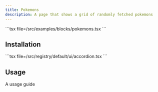 ```yaml
---
title: Pokemons
description: A page that shows a grid of randomly fetched pokemons
---
```



<BlockPreview component="pokemons">
  ```tsx file=<rootDir>/src/examples/blocks/pokemons.tsx
  ```
</BlockPreview>

## Installation

<Installation component="accordion">
  ```tsx file=<rootDir>/src/registry/default/ui/accordion.tsx
  ```
</Installation>

## Usage

A usage guide